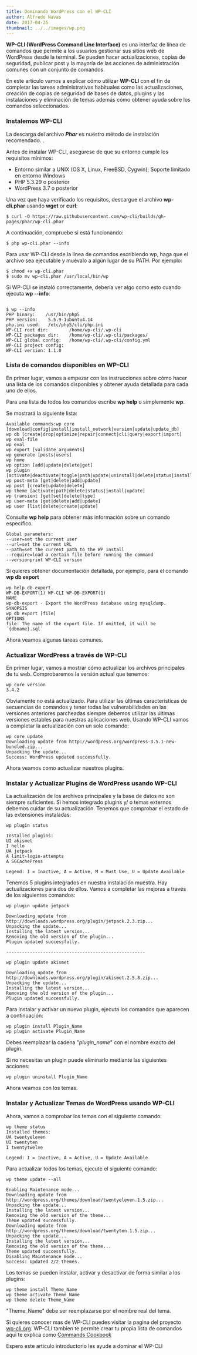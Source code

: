 ```yaml
---
title: Dominando WordPress con el WP-CLI
author: Alfredo Navas
date: 2017-04-25
thumbnail: ../../images/wp.png
---
```



**WP-CLI (WordPress Command Line Interface)** es una interfaz de línea de comandos que permite a los usuarios gestionar sus sitios web de WordPress desde la terminal. Se pueden hacer actualizaciones, copias de seguridad, publicar post y la mayoría de las acciones de administración comunes con un conjunto de comandos.

En este articulo vamos a explicar cómo utilizar **WP-CLI** con el fin de completar las tareas administrativas habituales como las actualizaciones, creación de copias de seguridad de bases de datos, plugins y las instalaciones y eliminación de temas además cómo obtener ayuda sobre los comandos seleccionados.

### Instalemos WP-CLI

La descarga del archivo **_Phar_** es nuestro método de instalación recomendado. .

Antes de instalar WP-CLI, asegúrese de que su entorno cumple los requisitos mínimos:

- Entorno similar a UNIX (OS X, Linux, FreeBSD, Cygwin); Soporte limitado en entorno Windows
- PHP 5.3.29 o posterior
- WordPress 3.7 o posterior

Una vez que haya verificado los requisitos, descargue el archivo **wp-cli.phar** usando **wget** or **curl**:

```
$ curl -O https://raw.githubusercontent.com/wp-cli/builds/gh-pages/phar/wp-cli.phar
```

A continuación, compruebe si está funcionando:

```
$ php wp-cli.phar --info
```

Para usar WP-CLI desde la línea de comandos escribiendo wp, haga que el archivo sea ejecutable y muévalo a algún lugar de su PATH. Por ejemplo:

```
$ chmod +x wp-cli.phar
$ sudo mv wp-cli.phar /usr/local/bin/wp
```

Si WP-CLI se instaló correctamente, debería ver algo como esto cuando ejecuta **wp --info**:

```

$ wp --info
PHP binary:    /usr/bin/php5
PHP version:    5.5.9-1ubuntu4.14
php.ini used:   /etc/php5/cli/php.ini
WP-CLI root dir:        /home/wp-cli/.wp-cli
WP-CLI packages dir:    /home/wp-cli/.wp-cli/packages/
WP-CLI global config:   /home/wp-cli/.wp-cli/config.yml
WP-CLI project config:
WP-CLI version: 1.1.0
```

### Lista de comandos disponibles en WP-CLI

En primer lugar, vamos a empezar con las instrucciones sobre cómo hacer una lista de los comandos disponibles y obtener ayuda detallada para cada uno de ellos.

Para una lista de todos los comandos escribe **wp help** o simplemente **wp**.

Se mostrará la siguiente lista:

```
Available commands:wp core [download|config|install|install_network|version|update|update_db]
wp db [create|drop|optimize|repair|connect|cli|query|export|import]
wp eval-file
wp eval
wp export [validate_arguments]
wp generate [posts|users]
wp home
wp option [add|update|delete|get]
wp plugin [activate|deactivate|toggle|path|update|uninstall|delete|status|install]
wp post-meta [get|delete|add|update]
wp post [create|update|delete]
wp theme [activate|path|delete|status|install|update]
wp transient [get|set|delete|type]
wp user-meta [get|delete|add|update]
wp user [list|delete|create|update]
```

Consulte **wp help** para obtener más información sobre un comando específico.

```
Global parameters:
--user=set the current user
--url=set the current URL
--path=set the current path to the WP install
--require=load a certain file before running the command
--versionprint WP-CLI version
```

Si quieres obtener documentación detallada, por ejemplo, para el comando **wp db export**

```
wp help db export
WP-DB-EXPORT(1) WP-CLI WP-DB-EXPORT(1)
NAME
wp-db-export - Export the WordPress database using mysqldump.
SYNOPSIS
wp db export [file]
OPTIONS
file: The name of the export file. If omitted, it will be ´{dbname}.sql´
```

Ahora veamos algunas tareas comunes.

### Actualizar WordPress a través de WP-CLI

En primer lugar, vamos a mostrar cómo actualizar los archivos principales de tu web. Comprobaremos la versión actual que tenemos:

```
wp core version
3.4.2
```

Obviamente no está actualizado. Para utilizar las últimas características de secuencias de comandos y tener todas las vulnerabilidades en las versiones anteriores parcheadas siempre debemos utilizar las últimas versiones estables para nuestras aplicaciones web. Usando WP-CLI vamos a completar la actualización con un solo comando:

```
wp core update
Downloading update from http://wordpress.org/wordpress-3.5.1-new-bundled.zip...
Unpacking the update...
Success: WordPress updated successfully.
```

Ahora veamos como actualizar nuestros plugins.

### Instalar y Actualizar Plugins de WordPress usando WP-CLI

La actualización de los archivos principales y la base de datos no son siempre suficientes. Si hemos integrado plugins y/ o temas externos debemos cuidar de su actualización. Tenemos que comprobar el estado de las extensiones instaladas:

```
wp plugin status

Installed plugins:
UI akismet
I hello
UA jetpack
A limit-login-attempts
A SGCachePress

Legend: I = Inactive, A = Active, M = Must Use, U = Update Available
```

Tenemos 5 plugins integrados en nuestra instalación muestra. Hay actualizaciones para dos de ellos. Vamos a completar las mejoras a través de los siguientes comandos:

```
wp plugin update jetpack

Downloading update from http://downloads.wordpress.org/plugin/jetpack.2.3.zip...
Unpacking the update...
Installing the latest version...
Removing the old version of the plugin...
Plugin updated successfully.

-----------------------------------------------------

wp plugin update akismet

Downloading update from http://downloads.wordpress.org/plugin/akismet.2.5.8.zip...
Unpacking the update...
Installing the latest version...
Removing the old version of the plugin...
Plugin updated successfully.
```

Para instalar y activar un nuevo plugin, ejecuta los comandos que aparecen a continuación:

```
wp plugin install Plugin_Name
wp plugin activate Plugin_Name
```

Debes reemplazar la cadena "_plugin\_name_" con el nombre exacto del plugin.

Si no necesitas un plugin puede eliminarlo mediante las siguientes acciones:

```
wp plugin uninstall Plugin_Name
```

Ahora veamos con los temas.

### Instalar y Actualizar Temas de WordPress usando WP-CLI

Ahora, vamos a comprobar los temas con el siguiente comando:

```
wp theme status
Installed themes:
UA twentyeleven
UI twentyten
I twentytwelve

Legend: I = Inactive, A = Active, U = Update Available
```

Para actualizar todos los temas, ejecute el siguiente comando:

```
wp theme update --all

Enabling Maintenance mode...
Downloading update from http://wordpress.org/themes/download/twentyeleven.1.5.zip...
Unpacking the update...
Installing the latest version...
Removing the old version of the theme...
Theme updated successfully.
Downloading update from http://wordpress.org/themes/download/twentyten.1.5.zip...
Unpacking the update...
Installing the latest version...
Removing the old version of the theme...
Theme updated successfully.
Disabling Maintenance mode...
Success: Updated 2/2 themes.
```

Los temas se pueden instalar, activar y desactivar de forma similar a los plugins:

```
wp theme install Theme_Name
wp theme activate Theme_Name
wp theme delete Theme_Name
```

"Theme\_Name" debe ser reemplazarse por el nombre real del tema.

Si quieres conocer mas de WP-CLI puedes visitar la pagina del proyecto [wp-cli.org](https://wp-cli.org). WP-CLI tambien te permite crear tu propia lista de comandos aqui te explica como [Commands Cookbook](https://make.wordpress.org/cli/handbook/commands-cookbook/)

Espero este articulo introductorio les ayude a dominar el WP-CLI

